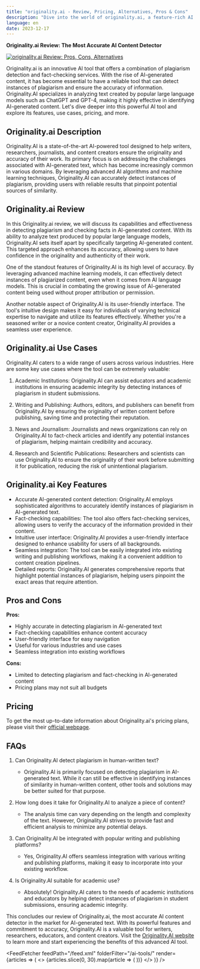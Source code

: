 ```yaml
---
title: "originality.ai - Review, Pricing, Alternatives, Pros & Cons"
description: "Dive into the world of originality.ai, a feature-rich AI tool. Learn about its features, pricing, and how it's making an impact. Don't miss out!"
language: en
date: 2023-12-17
---
```

        
**Originality.ai Review: The Most Accurate AI Content Detector**


<BlogHeader />


[![originality.ai Review: Pros, Cons, Alternatives](/ai-tools/originality.ai.png)](https://originality.ai/)



Originality.ai is an innovative AI tool that offers a combination of plagiarism detection and fact-checking services. With the rise of AI-generated content, it has become essential to have a reliable tool that can detect instances of plagiarism and ensure the accuracy of information. Originality.AI specializes in analyzing text created by popular large language models such as ChatGPT and GPT-4, making it highly effective in identifying AI-generated content. Let's dive deeper into this powerful AI tool and explore its features, use cases, pricing, and more.

## Originality.ai Description

Originality.AI is a state-of-the-art AI-powered tool designed to help writers, researchers, journalists, and content creators ensure the originality and accuracy of their work. Its primary focus is on addressing the challenges associated with AI-generated text, which has become increasingly common in various domains. By leveraging advanced AI algorithms and machine learning techniques, Originality.AI can accurately detect instances of plagiarism, providing users with reliable results that pinpoint potential sources of similarity.

## Originality.ai Review

In this Originality.ai review, we will discuss its capabilities and effectiveness in detecting plagiarism and checking facts in AI-generated content. With its ability to analyze text produced by popular large language models, Originality.AI sets itself apart by specifically targeting AI-generated content. This targeted approach enhances its accuracy, allowing users to have confidence in the originality and authenticity of their work.

One of the standout features of Originality.AI is its high level of accuracy. By leveraging advanced machine learning models, it can effectively detect instances of plagiarized content, even when it comes from AI language models. This is crucial in combating the growing issue of AI-generated content being used without proper attribution or permission.

Another notable aspect of Originality.AI is its user-friendly interface. The tool's intuitive design makes it easy for individuals of varying technical expertise to navigate and utilize its features effectively. Whether you're a seasoned writer or a novice content creator, Originality.AI provides a seamless user experience.

## Originality.ai Use Cases

Originality.AI caters to a wide range of users across various industries. Here are some key use cases where the tool can be extremely valuable:

1. Academic Institutions: Originality.AI can assist educators and academic institutions in ensuring academic integrity by detecting instances of plagiarism in student submissions.

2. Writing and Publishing: Authors, editors, and publishers can benefit from Originality.AI by ensuring the originality of written content before publishing, saving time and protecting their reputation.

3. News and Journalism: Journalists and news organizations can rely on Originality.AI to fact-check articles and identify any potential instances of plagiarism, helping maintain credibility and accuracy.

4. Research and Scientific Publications: Researchers and scientists can use Originality.AI to ensure the originality of their work before submitting it for publication, reducing the risk of unintentional plagiarism.

## Originality.ai Key Features

- Accurate AI-generated content detection: Originality.AI employs sophisticated algorithms to accurately identify instances of plagiarism in AI-generated text.
- Fact-checking capabilities: The tool also offers fact-checking services, allowing users to verify the accuracy of the information provided in their content.
- Intuitive user interface: Originality.AI provides a user-friendly interface designed to enhance usability for users of all backgrounds.
- Seamless integration: The tool can be easily integrated into existing writing and publishing workflows, making it a convenient addition to content creation pipelines.
- Detailed reports: Originality.AI generates comprehensive reports that highlight potential instances of plagiarism, helping users pinpoint the exact areas that require attention.

## Pros and Cons

**Pros:**

- Highly accurate in detecting plagiarism in AI-generated text
- Fact-checking capabilities enhance content accuracy
- User-friendly interface for easy navigation
- Useful for various industries and use cases
- Seamless integration into existing workflows

**Cons:**

- Limited to detecting plagiarism and fact-checking in AI-generated content
- Pricing plans may not suit all budgets

## Pricing

To get the most up-to-date information about Originality.ai's pricing plans, please visit their [official webpage](https://originality.ai/).

## FAQs

1. Can Originality.AI detect plagiarism in human-written text?
   - Originality.AI is primarily focused on detecting plagiarism in AI-generated text. While it can still be effective in identifying instances of similarity in human-written content, other tools and solutions may be better suited for that purpose.

2. How long does it take for Originality.AI to analyze a piece of content?
   - The analysis time can vary depending on the length and complexity of the text. However, Originality.AI strives to provide fast and efficient analysis to minimize any potential delays.

3. Can Originality.AI be integrated with popular writing and publishing platforms?
   - Yes, Originality.AI offers seamless integration with various writing and publishing platforms, making it easy to incorporate into your existing workflow.

4. Is Originality.AI suitable for academic use?
   - Absolutely! Originality.AI caters to the needs of academic institutions and educators by helping detect instances of plagiarism in student submissions, ensuring academic integrity.

This concludes our review of Originality.ai, the most accurate AI content detector in the market for AI-generated text. With its powerful features and commitment to accuracy, Originality.AI is a valuable tool for writers, researchers, educators, and content creators. Visit the [Originality.AI website](https://originality.ai/) to learn more and start experiencing the benefits of this advanced AI tool.


<AdComponent />


<FeedFetcher feedPath="/feed.xml" folderFilter="/ai-tools/" render={articles => (
    <>
        <Cards>
            {articles.slice(0, 30).map(article => (
                <Card key={article.link} title={article.title} href={article.link} />
            ))}
        </Cards>
    </>
)} />

